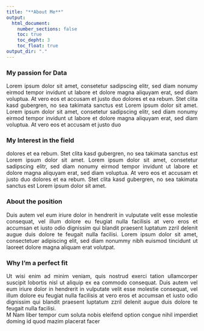 ```yaml
---
title: "**About Me**" 
output:
  html_document: 
    number_sections: false
    toc: true
    toc_depht: 3
    toc_float: true
output_dir: "."
---
```


<style>
body {
text-align: justify}

.list-group-item.active, .list-group-item.active:focus, .list-group-item.active:hover {
    z-index: 2;
    color: #fff;
    background-color: #990000;
    border-color: transparent;
}


#TOC {
  color: #990000;
  background-color: #990000;
}

</style>

### My passion for Data 
Lorem ipsum dolor sit amet, consetetur sadipscing elitr, sed diam nonumy eirmod 
tempor invidunt ut labore et dolore magna aliquyam erat, sed diam voluptua. At 
vero eos et accusam et justo duo dolores et ea rebum. Stet clita kasd gubergren, 
no sea takimata sanctus est Lorem ipsum dolor sit amet. Lorem ipsum dolor sit amet, 
consetetur sadipscing elitr, sed diam nonumy eirmod tempor invidunt ut labore et 
dolore magna aliquyam erat, sed diam voluptua. At vero eos et accusam et justo duo 

### My Interest in the field 
dolores et ea rebum. Stet clita kasd gubergren, no sea takimata sanctus est Lorem 
ipsum dolor sit amet. Lorem ipsum dolor sit amet, consetetur sadipscing elitr, sed 
diam nonumy eirmod tempor invidunt ut labore et dolore magna aliquyam erat, sed 
diam voluptua. At vero eos et accusam et justo duo dolores et ea rebum. Stet clita 
kasd gubergren, no sea takimata sanctus est Lorem ipsum dolor sit amet.   

### About the position 
Duis autem vel eum iriure dolor in hendrerit in vulputate velit esse molestie 
consequat, vel illum dolore eu feugiat nulla facilisis at vero eros et accumsan 
et iusto odio dignissim qui blandit praesent luptatum zzril delenit augue duis 
dolore te feugait nulla facilisi. Lorem ipsum dolor sit amet, consectetuer 
adipiscing elit, sed diam nonummy nibh euismod tincidunt ut laoreet dolore magna 
aliquam erat volutpat.   

### Why I'm a perfect fit 
Ut wisi enim ad minim veniam, quis nostrud exerci tation ullamcorper suscipit 
lobortis nisl ut aliquip ex ea commodo consequat. Duis autem vel eum iriure dolor 
in hendrerit in vulputate velit esse molestie consequat, vel illum dolore eu feugiat 
nulla facilisis at vero eros et accumsan et iusto odio dignissim qui blandit praesent 
luptatum zzril delenit augue duis dolore te feugait nulla facilisi.   
M Nam liber tempor cum soluta nobis eleifend option congue nihil imperdiet doming id 
quod mazim placerat facer